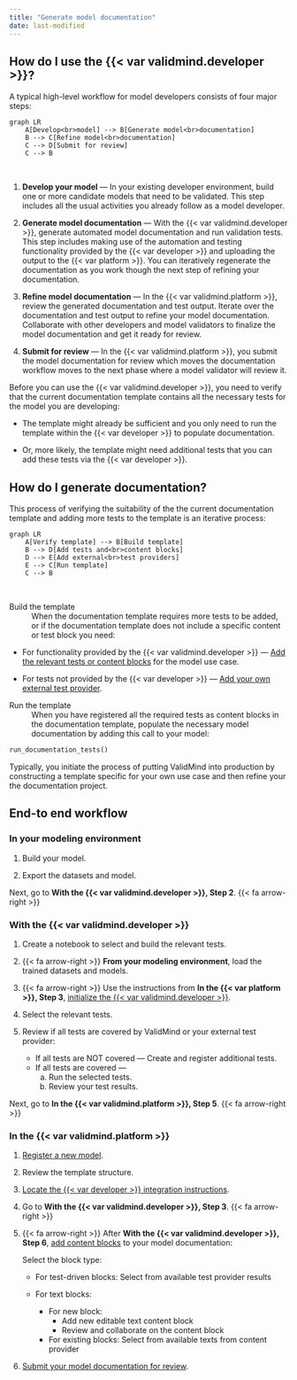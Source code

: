 ```yaml
---
title: "Generate model documentation"
date: last-modified
---
```


## How do I use the {{< var validmind.developer >}}?

A typical high-level workflow for model developers consists of four major steps:

```mermaid
graph LR
    A[Develop<br>model] --> B[Generate model<br>documentation]
    B --> C[Refine model<br>documentation]
    C --> D[Submit for review]
    C --> B
```
<br> 

1. **Develop your model** — In your existing developer environment, build one or more candidate models that need to be validated. This step includes all the usual activities you already follow as a model developer. 

2. **Generate model documentation** — With the {{< var validmind.developer >}}, generate automated model documentation and run validation tests. This step includes making use of the automation and testing functionality provided by the {{< var developer >}} and uploading the output to the {{< var platform >}}. You can iteratively regenerate the documentation as you work though the next step of refining your documentation.

3. **Refine model documentation** — In the {{< var validmind.platform >}}, review the generated documentation and test output. Iterate over the documentation and test output to refine your model documentation. Collaborate with other developers and model validators to finalize the model documentation and get it ready for review. 

4. **Submit for review** — In the {{< var validmind.platform >}}, you submit the model documentation for review which moves the documentation workflow moves to the next phase where a model validator will review it.

Before you can use the {{< var validmind.developer >}}, you need to verify that the current documentation template contains all the necessary tests for the model you are developing: 

- The template might already be sufficient and you only need to run the template within the {{< var developer >}} to populate documentation. 

- Or, more likely, the template might need additional tests that you can add these tests via the {{< var developer >}}. 

## How do I generate documentation?

This process of verifying the suitability of the the current documentation template and adding more tests to the template is an iterative process:

```mermaid
graph LR
    A[Verify template] --> B[Build template]
    B --> D[Add tests and<br>content blocks]
    D --> E[Add external<br>test providers]
    E --> C[Run template]
    C --> B

```
<br>

Build the template
: When the documentation template requires more tests to be added, or if the documentation template does not include a specific content or test block you need: 
   
   - For functionality provided by the {{< var validmind.developer >}} — [Add the relevant tests or content blocks](/guide/model-documentation/work-with-content-blocks.qmd) for the model use case. 
    
   - For tests not provided by the {{< var developer >}} — [Add your own external test provider](/notebooks/code_samples/custom_tests/integrate_external_test_providers.ipynb).


Run the template
: When you have registered all the required tests as content blocks in the documentation template, populate the necessary model documentation by adding this call to your model:
   

   ```python
   run_documentation_tests()
   ```


::: {.callout-important title="ValidMind may not support all potential use cases or provide a universally applicable documentation template."}
 Typically, you initiate the process of putting ValidMind into production by constructing a template specific for your own use case and then refine your the documentation project.
:::

## End-to end workflow

### In your modeling environment

1. Build your model.

2. Export the datasets and model.

Next, go to **With the {{< var validmind.developer >}}, Step 2**.  {{< fa arrow-right >}}

### With the {{< var validmind.developer >}}

1. Create a notebook to select and build the relevant tests.

2. {{< fa arrow-right >}} **From your modeling environment**, load the trained datasets and models.

3. {{< fa arrow-right >}} Use the instructions from **In the {{< var platform >}}, Step 3**, [initialize the {{< var validmind.developer >}}](install-and-initialize-developer-framework.qmd).

4. Select the relevant tests.

5. Review if all tests are covered by ValidMind or your external test provider:
    
   - If all tests are NOT covered — Create and register additional tests.
   - If all tests are covered — 
      a. Run the selected tests.
      b. Review your test results. 

Next, go to **In the {{< var validmind.platform >}}, Step 5**.  {{< fa arrow-right >}} 

### In the {{< var validmind.platform >}}

1. [Register a new model](/guide/model-inventory/register-models-in-inventory.qmd).

2. Review the template structure.

3. [Locate the {{< var developer >}} integration instructions](install-and-initialize-developer-framework.qmd#locate-the-framework-integration-instructions). 
   
4.  Go to **With the {{< var validmind.developer >}}, Step 3**. {{< fa arrow-right >}}

5. {{< fa arrow-right >}} After **With the {{< var validmind.developer >}}, Step 6**, [add content blocks](/guide/model-documentation/work-with-content-blocks.qmd) to your model documentation: 
   
   Select the block type:
   
      - For test-driven blocks: Select from available test provider results
      - For text blocks: 
         
         - For new block:
            - Add new editable text content block
            - Review and collaborate on the content block
         - For existing blocks: Select from available texts from content provider

6. [Submit your model documentation for review](/guide/model-documentation/submit-for-approval.qmd).
